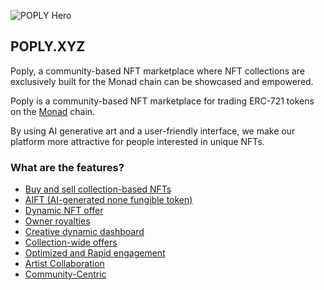 
![POPLY Hero](/img/poply-banner.png)

## POPLY.XYZ

<Callout type="info" emoji="ℹ️">
  Poply, a community-based NFT marketplace where NFT collections are exclusively
  built for the Monad chain can be showcased and empowered.
</Callout>

Poply is a community-based NFT marketplace for trading ERC-721 tokens on the [Monad](https://www.monad.xyz/) chain.

By using AI generative art and a user-friendly interface, we make our platform more attractive for people interested in unique NFTs.

### What are the features?

- [Buy and sell collection-based NFTs](/features#buy-and-sell-collection-based-nfts)
- [AIFT (AI-generated none fungible token)](/features#aift)
- [Dynamic NFT offer](/features#dynamic-nft-offer)
- [Owner royalties](/features#owner-royalties)
- [Creative dynamic dashboard](/features#creative-dynamic-dashboard)
- [Collection-wide offers](/features#collection-wide-offers)
- [Optimized and Rapid engagement](/features#optimized-and-rapid-engagement)
- [Artist Collaboration](/features#artist-collaboration)
- [Community-Centric](/features#community-centric)
